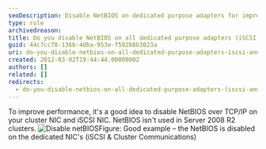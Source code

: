 ```yaml
---
seoDescription: Disable NetBIOS on dedicated purpose adapters for improved performance and cluster stability.
type: rule
archivedreason:
title: Do you disable NetBIOS on all dedicated purpose adapters (iSCSI and Cluster Communications)?
guid: 44c7cc78-136b-4dba-953e-f592b8b3023a
uri: do-you-disable-netbios-on-all-dedicated-purpose-adapters-iscsi-and-cluster-communications
created: 2012-03-02T19:44:44.0000000Z
authors: []
related: []
redirects:
  - do-you-disable-netbios-on-all-dedicated-purpose-adapters-(iscsi-and-cluster-communications)
---
```


To improve performance, it's a good idea to disable NetBIOS over TCP/IP on your cluster NIC and iSCSI NIC. NetBIOS isn't used in Server 2008 R2 clusters.
![Disable netBIOS](disable-netbios.jpg)Figure: Good example – the NetBIOS is disabled on the dedicated NIC's (iSCSI & Cluster Communications)